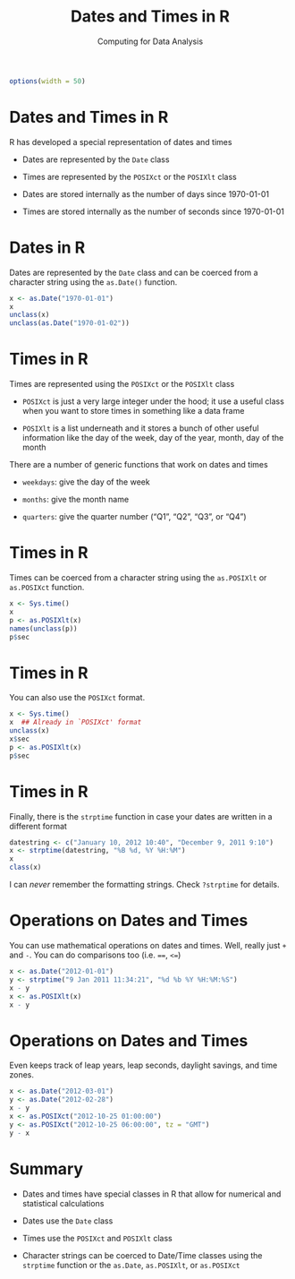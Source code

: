 % Dates and Times in R
% Computing for Data Analysis
%

```r
options(width = 50)
```

# Dates and Times in R

R has developed a special representation of dates and times

- Dates are represented by the `Date` class

- Times are represented by the `POSIXct` or the `POSIXlt` class

- Dates are stored internally as the number of days since 1970-01-01

- Times are stored internally as the number of seconds since
  1970-01-01

# Dates in R

Dates are represented by the `Date` class and can be coerced from a
character string using the `as.Date()` function.

```r
x <- as.Date("1970-01-01")
x
unclass(x)
unclass(as.Date("1970-01-02"))
```

# Times in R

Times are represented using the `POSIXct` or the `POSIXlt` class

- `POSIXct` is just a very large integer under the hood; it use a
  useful class when you want to store times in something like a data
  frame

- `POSIXlt` is a list underneath and it stores a bunch of other useful
  information like the day of the week, day of the year, month, day of
  the month

There are a number of generic functions that work on dates and times

- `weekdays`: give the day of the week

- `months`: give the month name

- `quarters`: give the quarter number ("Q1", "Q2", "Q3", or "Q4")

# Times in R

Times can be coerced from a character string using the `as.POSIXlt`
or `as.POSIXct` function.

```r
x <- Sys.time()
x
p <- as.POSIXlt(x)
names(unclass(p))
p$sec
```

# Times in R

You can also use the `POSIXct` format.

```r
x <- Sys.time()
x  ## Already in `POSIXct' format
unclass(x)
x$sec
p <- as.POSIXlt(x)
p$sec
```

# Times in R

Finally, there is the `strptime` function in case your dates are
written in a different format

```r
datestring <- c("January 10, 2012 10:40", "December 9, 2011 9:10")
x <- strptime(datestring, "%B %d, %Y %H:%M")
x
class(x)
```

I can *never* remember the formatting strings. Check `?strptime` for
details.

# Operations on Dates and Times

You can use mathematical operations on dates and times. Well, really
just `+` and `-`. You can do comparisons too (i.e. `==`, `<=`)

```r
x <- as.Date("2012-01-01")
y <- strptime("9 Jan 2011 11:34:21", "%d %b %Y %H:%M:%S")
x - y
x <- as.POSIXlt(x)
x - y
```

# Operations on Dates and Times

Even keeps track of leap years, leap seconds, daylight savings, and
time zones.

```r
x <- as.Date("2012-03-01")
y <- as.Date("2012-02-28")
x - y
x <- as.POSIXct("2012-10-25 01:00:00")
y <- as.POSIXct("2012-10-25 06:00:00", tz = "GMT")
y - x
```

# Summary

- Dates and times have special classes in R that allow for numerical
  and statistical calculations

- Dates use the `Date` class

- Times use the `POSIXct` and `POSIXlt` class

- Character strings can be coerced to Date/Time classes using the
  `strptime` function or the `as.Date`, `as.POSIXlt`, or `as.POSIXct`
